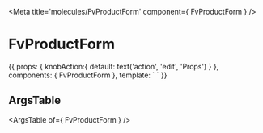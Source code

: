 
<Meta title='molecules/FvProductForm' component={ FvProductForm } />

# FvProductForm

<Canvas>
<Story name='Common' height='150px'>{{
  props: {
    knobAction:{
      default: text('action', 'edit', 'Props')
    }
  },
  components: { FvProductForm },
  template: `<FvProductForm
    :action=knobAction
  >
  </FvProductForm>`
}}</Story>
</Canvas>

## ArgsTable

<ArgsTable of={ FvProductForm } />
